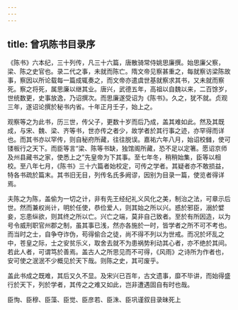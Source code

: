 ```yaml
---
---
---
```

title: 曾巩陈书目录序
---

《陈书》六本纪，三十列传，凡三十六篇，唐散骑常侍姚思廉撰。始思廉父察，梁、陈之史官也。录二代之事，未就而陈亡。隋文帝见察甚重之，每就察访梁陈故事，察因以所论载每一篇成辄奏之，而文帝亦遣虞世基就察求其书，又未就而察死。察之将死，属思廉以继其业。唐兴，武德五年，高祖以自魏以来，二百馀岁，世统数更，史事放逸，乃诏撰次。而思廉遂受诏为《陈书》。久之，犹不就。贞观三年，遂诏论撰於秘书内省。十年正月壬子，始上之。

观察等之为此书，历三世，传父子，更数十岁而后乃成，盖其难如此。然及其既成，与宋、魏、梁、齐等书，世亦传之者少，故学者於其行事之迹，亦罕得而详也。而其书亦以罕传，则自秘府所藏，往往脱误。嘉祐六年八月，始诏校雠，使可镂板行之天下。而臣等言“梁、陈等书缺，独馆阁所藏，恐不足以定箸。愿诏京师及州县藏书之家，使悉上之”先皇帝为下其事。至七年冬，稍稍始集，臣等以相校。至八年七月，《陈书》三十六篇者始校定，可传之学者。其疑者亦不敢损益，特各书疏於篇末。其书旧无目，列传名氏多阙谬，因别为目录一篇，使览者得详焉。

夫陈之为陈，盖偷为一切之计，非有先王经纪礼义风化之美，制治之法，可章示后世。然而兼权尚计，明於任使，恭俭爱人，则其始之所以兴。惑於邪臣，溺於嬖妾，忘患纵欲，则其终之所以亡。兴亡之端，莫非自己致者。至於有所因造，以为号令威刑职官州郡之制，虽其事已浅，然亦各施於一时，皆学者之所不可不考也。而当时之士，自争夺诈伪，苟得偷合之徒，尚不得不列以为世戒。而况於坏乱之中，苍皇之际，士之安贫乐义，取舍去就不为患祸势利动其心者，亦不绝於其间。若此人者，可谓笃於善焉。盖古人之所思见而不可得，《风雨》之诗所为作者也，安可使之泯泯不少概见於天下哉。则陈之史，其可废乎。

盖此书成之既难，其后又久不显。及宋兴已百年，古文遗事，靡不毕讲，而始得盛行於天下，列於学者，其传之之难又如此，岂非遭遇固自有时也哉。

臣恂、臣穆、臣藻、臣觉、臣彦若、臣洙、臣巩谨叙目录昧死上

